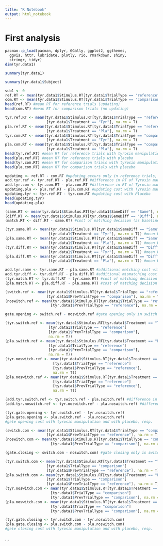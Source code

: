 ```yaml
---
title: "R Notebook"
output: html_notebook
---
```

# First analysis 

```r
pacman::p_load(pacman, dplyr, GGally, ggplot2, ggthemes, 
  ggvis, httr, lubridate, plotly, rio, rmarkdown, shiny, 
  stringr, tidyr)
dim(tyr.data1)
```

```r
summary(tyr.data1)
```

```r
summary(tyr.data1$Subject)
```

```r
sub1 <- 0
ref.RT <- mean(tyr.data1$Stimulus.RT[tyr.data1$TrialType == "reference"], na.rm = T)
com.RT <- mean(tyr.data1$Stimulus.RT[tyr.data1$TrialType == "comparison"], na.rm = T)
head(ref.RT) #mean RT for reference trials (updating)
head(com.RT) #mean RT for comparison trials (no updating)
```
```r
tyr.ref.RT <- mean(tyr.data1$Stimulus.RT[tyr.data1$TrialType == "reference"]
                   [tyr.data1$Treatment == "Tyr"], na.rm = T)
pla.ref.RT <- mean(tyr.data1$Stimulus.RT[tyr.data1$TrialType == "reference"] 
                   [tyr.data1$Treatment == "Pla"], na.rm = T)
tyr.com.RT <- mean(tyr.data1$Stimulus.RT[tyr.data1$TrialType == "comparison"]
                   [tyr.data1$Treatment == "Tyr"], na.rm = T)
pla.com.RT <- mean(tyr.data1$Stimulus.RT[tyr.data1$TrialType == "comparison"]
                   [tyr.data1$Treatment == "Pla"], na.rm = T)
head(tyr.ref.RT) #mean RT for reference trials with tyrosin manipulation
head(pla.ref.RT) #mean RT for reference trials with placebo
head(tyr.com.RT) #mean RT for comparison trials with tyrosin manipulation
head(pla.com.RT) #mean RT for comparison trials with placebo
```

```r
updating <- ref.RT - com.RT #updating occurs only in reference trials, hence updating cost as difference in RT between reference and comparison trials
add.tyr.ref <- tyr.ref.RT - pla.ref.RT #difference in RT of Tyrosin manipulation in reference trials
add.tyr.com <- tyr.com.RT - pla.com.RT #difference in RT of Tyrosin manipulation in comparison trials
updating.pla <- pla.ref.RT - pla.com.RT #updating cost with Tyrosin manipulation
updating.tyr <- tyr.ref.RT - tyr.com.RT #updating cost with Placebo
head(updating.tyr)
head(updating.pla)
```

```r
(same.RT <- mean(tyr.data1$Stimulus.RT[tyr.data1$SameDiff == "Same"], na.rm = T)) #mean RT for match decision
(diff.RT <- mean(tyr.data1$Stimulus.RT[tyr.data1$SameDiff == "Diff"], na.rm = T)) #mean RT for mismatch decision
(match.RT <- diff.RT - same.RT) #cost of matching decision (as baseline for substitution)
```

```r
(tyr.same.RT <- mean(tyr.data1$Stimulus.RT[tyr.data1$SameDiff == "Same"]
                    [tyr.data1$Treatment == "Tyr"], na.rm = T)) #mean RT for match decision with Tyrosin
(pla.same.RT <- mean(tyr.data1$Stimulus.RT[tyr.data1$SameDiff == "Same"]
                    [tyr.data1$Treatment == "Pla"], na.rm = T)) #mean RT for match decision with Placebo
(tyr.diff.RT <- mean(tyr.data1$Stimulus.RT[tyr.data1$SameDiff == "Diff"]
                    [tyr.data1$Treatment == "Tyr"], na.rm = T)) #mean RT for mismatch decision with Tyrosin
(pla.diff.RT <- mean(tyr.data1$Stimulus.RT[tyr.data1$SameDiff == "Diff"]
                    [tyr.data1$Treatment == "Pla"], na.rm = T)) #mean RT for mismatch decision with Placebo
```
```r
add.tyr.same <- tyr.same.RT - pla.same.RT #additional matching cost with Tyrosin manipulation
add.tyr.diff <- tyr.diff.RT - pla.diff.RT #additional mismatching cost with Tyrosin manipulation
(tyr.match.RT <- tyr.diff.RT - tyr.same.RT) #cost of matching decision with Tyrosin manipulation
(pla.match.RT <- pla.diff.RT - pla.same.RT) #cost of matching decision with placebo

```

```r
(switch.ref <- mean(tyr.data1$Stimulus.RT[tyr.data1$TrialType == "reference"]
                   [tyr.data1$PrevTrialType == "comparison"], na.rm = T))        #gate opening
(noswitch.ref <- mean(tyr.data1$Stimulus.RT[tyr.data1$TrialType == "reference"]
                     [tyr.data1$PrevTrialType == "reference"], na.rm = T))       #no gate opening (already open)
```

```r
gate.opening <- switch.ref - noswitch.ref #gate opening only in switch trials (Comparison, Reference), thus gate opening cost as (Comparison, Reference) - (Reference, Reference)
```
```r
(tyr.switch.ref <- mean(tyr.data1$Stimulus.RT[tyr.data1$Treatment == "Tyr"]
                    [tyr.data1$TrialType == "reference"]
                    [tyr.data1$PrevTrialType == "comparison"], 
                    na.rm = T))                                                   #gate opening
(pla.switch.ref <- mean(tyr.data1$Stimulus.RT[tyr.data1$Treatment == "Pla"]
                    [tyr.data1$TrialType == "reference"]
                    [tyr.data1$PrevTrialType == "comparison"], 
                    na.rm = T))
(tyr.noswitch.ref <- mean(tyr.data1$Stimulus.RT[tyr.data1$Treatment == "Tyr"]
                      [tyr.data1$TrialType == "reference"]
                      [tyr.data1$PrevTrialType == "reference"], 
                      na.rm = T))                                                 #no gate opening (already open)
(pla.noswitch.ref <- mean(tyr.data1$Stimulus.RT[tyr.data1$Treatment == "Pla"]
                      [tyr.data1$TrialType == "reference"]
                      [tyr.data1$PrevTrialType == "reference"], 
                      na.rm = T))
```
```r
(add.tyr.switch.ref <- tyr.switch.ref - pla.switch.ref) #difference in RT of Tyrosin manipulation in reference trials
(add.tyr.noswitch.ref <- tyr.noswitch.ref - pla.noswitch.ref) #difference in RT of Tyrosin manipulation in comparison trials
```
```r
(tyr.gate.opening <- tyr.switch.ref - tyr.noswitch.ref)
(pla.gate.opening <- pla.switch.ref - pla.noswitch.ref)
#gate opening cost with tyrosin manipulation and with placebo, resp.
```

```r
(switch.com <- mean(tyr.data1$Stimulus.RT[tyr.data1$TrialType == "comparison"]
                   [tyr.data1$PrevTrialType == "reference"], na.rm = T))         #gate closing
(noswitch.com <- mean(tyr.data1$Stimulus.RT[tyr.data1$TrialType == "comparison"]
                     [tyr.data1$PrevTrialType == "comparison"], na.rm = T))      #no gate closing (already closed)
```
```r
(gate.closing <- switch.com - noswitch.com) #gate closing only in switch trials (Reference, Comparison), thus gate closing cost as (Reference, Comparison) - (Comparison, Comparison)
```

```r
(tyr.switch.com <- mean(tyr.data1$Stimulus.RT[tyr.data1$Treatment == "Tyr"]
                   [tyr.data1$TrialType == "comparison"]
                   [tyr.data1$PrevTrialType == "reference"], na.rm = T))         #gate closing
(pla.switch.com <- mean(tyr.data1$Stimulus.RT[tyr.data1$Treatment == "Pla"]
                   [tyr.data1$TrialType == "comparison"]
                   [tyr.data1$PrevTrialType == "reference"], na.rm = T))
(tyr.noswitch.com <- mean(tyr.data1$Stimulus.RT[tyr.data1$Treatment == "Tyr"]
                     [tyr.data1$TrialType == "comparison"]
                     [tyr.data1$PrevTrialType == "comparison"], na.rm = T))      #no gate closing (already closed)
(pla.noswitch.com <- mean(tyr.data1$Stimulus.RT[tyr.data1$Treatment == "Pla"]
                     [tyr.data1$TrialType == "comparison"]
                     [tyr.data1$PrevTrialType == "comparison"], na.rm = T))
```

```r
(tyr.gate.closing <- tyr.switch.com - tyr.noswitch.com)
(pla.gate.closing <- pla.switch.com - pla.noswitch.com)
#gate closing cost with tyrosin manipulation and with placebo, resp.
```

```r

```


```

